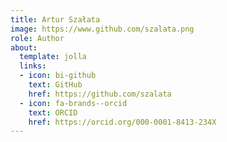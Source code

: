 ```yaml
---
title: Artur Szałata
image: https://www.github.com/szalata.png
role: Author
about:
  template: jolla
  links:
  - icon: bi-github
    text: GitHub
    href: https://github.com/szalata
  - icon: fa-brands--orcid
    text: ORCID
    href: https://orcid.org/000-0001-8413-234X
---
```


